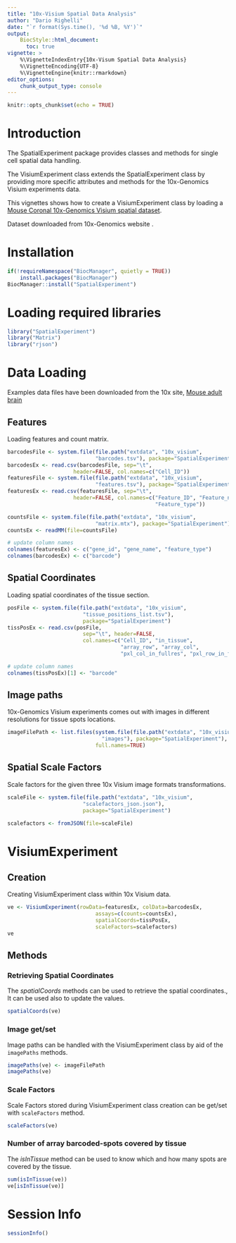 ```yaml
---
title: "10x-Visium Spatial Data Analysis"
author: "Dario Righelli"
date: "`r format(Sys.time(), '%d %B, %Y')`"
output: 
    BiocStyle::html_document:
      toc: true
vignette: >
    %\VignetteIndexEntry{10x-Visum Spatial Data Analysis}
    %\VignetteEncoding{UTF-8}
    %\VignetteEngine{knitr::rmarkdown}
editor_options: 
    chunk_output_type: console
---
```


```r
knitr::opts_chunk$set(echo = TRUE)
```

# Introduction
The SpatialExperiment package provides classes and methods for single cell 
spatial data handling.

The VisiumExperiment class extends the SpatialExperiment class
by providing more specific attributes and methods for the 10x-Genomics Visium
experiments data.

This vignettes shows how to create a VisiumExperiment class by loading a 
[Mouse Coronal 10x-Genomics Visium spatial dataset](https://support.10xgenomics.com/spatial-gene-expression/datasets/1.1.0/V1_Adult_Mouse_Brain_Coronal_Section_1).

Dataset downloaded from 10x-Genomics website .

# Installation

```r
if(!requireNamespace("BiocManager", quietly = TRUE))
    install.packages("BiocManager")
BiocManager::install("SpatialExperiment")
```

# Loading required libraries

```r
library("SpatialExperiment")
library("Matrix")
library("rjson")
```


# Data Loading

Examples data files have been downloaded from the 10x site, [Mouse adult brain](https://support.10xgenomics.com/spatial-gene-expression/datasets/1.0.0/V1_Adult_Mouse_Brain)

## Features

Loading features and count matrix.

```r
barcodesFile <- system.file(file.path("extdata", "10x_visium",
                            "barcodes.tsv"), package="SpatialExperiment")
barcodesEx <- read.csv(barcodesFile, sep="\t", 
                     header=FALSE, col.names=c("Cell_ID"))
featuresFile <- system.file(file.path("extdata", "10x_visium",
                            "features.tsv"), package="SpatialExperiment")
featuresEx <- read.csv(featuresFile, sep="\t", 
                     header=FALSE, col.names=c("Feature_ID", "Feature_name", 
                                               "Feature_type"))

countsFile <- system.file(file.path("extdata", "10x_visium",
                            "matrix.mtx"), package="SpatialExperiment")
countsEx <- readMM(file=countsFile)

# update column names
colnames(featuresEx) <- c("gene_id", "gene_name", "feature_type")
colnames(barcodesEx) <- c("barcode")
```

## Spatial Coordinates

Loading spatial coordinates of the tissue section.

```r
posFile <- system.file(file.path("extdata", "10x_visium",
                        "tissue_positions_list.tsv"), 
                        package="SpatialExperiment")
tissPosEx <- read.csv(posFile, 
                        sep="\t", header=FALSE, 
                        col.names=c("Cell_ID", "in_tissue", 
                                    "array_row", "array_col",
                                    "pxl_col_in_fullres", "pxl_row_in_fullres"))

# update column names
colnames(tissPosEx)[1] <- "barcode"
```


## Image paths 

10x-Genomics Visium experiments comes out with images in different resolutions
for tissue spots locations.

```r
imageFilePath <- list.files(system.file(file.path("extdata", "10x_visium", 
                              "images"), package="SpatialExperiment"), 
                            full.names=TRUE)
```


## Spatial Scale Factors

Scale factors for the given three 10x Visium image formats transformations.

```r
scaleFile <- system.file(file.path("extdata", "10x_visium",
                        "scalefactors_json.json"), 
                        package="SpatialExperiment")

scalefactors <- fromJSON(file=scaleFile)
```


# VisiumExperiment

## Creation

Creating VisiumExperiment class within 10x Visium data.

```r
ve <- VisiumExperiment(rowData=featuresEx, colData=barcodesEx, 
                            assays=c(counts=countsEx), 
                            spatialCoords=tissPosEx,
                            scaleFactors=scalefactors)
ve
```

## Methods

### Retrieving Spatial Coordinates

The *spatialCoords* methods can be used to retrieve the spatial coordinates., 
It can be used also to update the values.

```r
spatialCoords(ve)
```

### Image get/set


Image paths can be handled with the VisiumExperiment class by aid of the 
`imagePaths` methods.

```r
imagePaths(ve) <- imageFilePath
imagePaths(ve)
```

### Scale Factors

Scale Factors stored during VisiumExperiment class creation can be get/set 
with `scaleFactors` method.

```r
scaleFactors(ve)
```

### Number of array barcoded-spots covered by tissue

The *isInTissue* method can be used to know which and how many spots are covered
by the tissue.

```r
sum(isInTissue(ve))
ve[isInTissue(ve)]
```


# Session Info

```r
sessionInfo()
```

